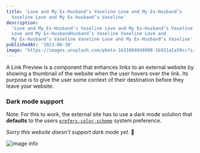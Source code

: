 ```yaml
---
title: 'Love and My Ex-Husband’s Vaseline Love and My Ex-Husband’s
  Vaseline Love and My Ex-Husband’s Vaseline'
description:
  'Love and My Ex-Husband’s Vaseline Love and My Ex-Husband’s Vaseline
  Love and My Ex-HusbandHusband’s Vaseline Vaseline Love and
  My Ex-Husband’s Vaseline Vaseline Love and My Ex-Husband’s Vaseline'
publishedAt: '2021-06-30'
image: 'https://images.unsplash.com/photo-1631084948908-1b921a1a59cc?ixid=MnwxMjA3fDB8MHxwaG90by1wYWdlfHx8fGVufDB8fHx8&ixlib=rb-1.2.1&auto=format&fit=crop'
---
```


A Link Preview is a component that enhances links to an external website by showing a thumbnail of the website when the user hovers over the link. Its purpose is to give the user some context of their destination before they leave your website.

### Dark mode support

Note: For this to work, the external site has to use a dark mode solution that **defaults** to the users [`prefers-color-scheme`](https://developer.mozilla.org/en-US/docs/Web/CSS/@media/prefers-color-scheme) system preference.

_Sorry this website doesn't support dark mode yet._ 🙈

![image info](https://images.unsplash.com/photo-1631084948908-1b921a1a59cc?ixid=MnwxMjA3fDB8MHxwaG90by1wYWdlfHx8fGVufDB8fHx8&ixlib=rb-1.2.1&auto=format&fit=crop)

